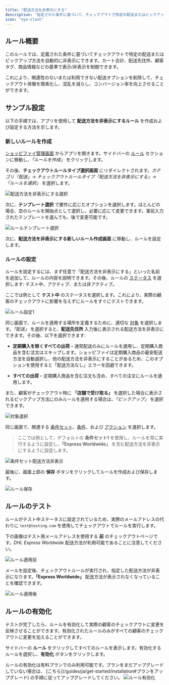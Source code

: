 ```yaml
---
title: "配送方法を非表示にする"
description: "指定された条件に基づいて、チェックアウトで特定の配送またはピックアップ方法を非表示にします。"
icon: "eye-slash"
---
```


## ルール概要

このルールでは、定義された条件に基づいてチェックアウトで特定の配送またはピックアップ方法を自動的に非表示にできます。カート合計、配送先住所、顧客タグ、商品情報などの基準で表示/非表示を制御できます。

これにより、関連性のないまたは利用できない配送オプションを削除して、チェックアウト体験を簡素化し、混乱を減らし、コンバージョン率を向上させることができます。

## サンプル設定

以下の手順では、アプリを使用して **配送方法を非表示にするルール** を作成および設定する方法を示します。

### 新しいルールを作成

[ショッピファイ管理画面](/guides/ja/get-started/installation#アプリを開く) からアプリを開きます。サイドバーの [ルール](/guides/ja/get-started/quickstart#サンプルルールを作成) セクションに移動し、_「ルールを作成」_ をクリックします。

その後、**チェックアウトルールタイプ選択画面** にリダイレクトされます。_カテゴリ「配送」→ チェックアウトルールタイプ「配送方法を非表示にする」→ 「ルールを選択」_ を選択します。

<img
  src="/images/essentials/shipping/select-hide-shipping-methods.webp"
  alt="配送方法を非表示にする選択"
/>

次に、**テンプレート選択** で要件に応じたオプションを選択します。ほとんどの場合、空のルールを開始点として選択し、必要に応じて変更できます。事前入力されたテンプレートを選んでも、後で変更可能です。

<img
  src="/images/essentials/shipping/select-rule-template-hide-shipping-methods.webp"
  alt="ルールテンプレート選択"
/>

次に、**配送方法を非表示にする新しいルール作成画面** に移動し、ルールを設定します。

### ルールの設定

ルールを設定するには、まず任意で「配送方法を非表示にする」といった名前を追加して、ルールの内容を説明できます。その後、ルールの [ステータス](/guides/ja/get-started/concepts#ステータス) を選択します: テスト中、アクティブ、または非アクティブ。

ここでは例として **テスト中** のステータスを選択します。これにより、実際の顧客のチェックアウトに影響を与えずにルールをすぐにテストできます。

<img
  src="/images/essentials/shipping/rule-configure-1-hide-shipping-methods.webp"
  alt="ルール設定1"
/>

同じ画面で、ルールを適用する場所を定義するために、適切な [対象](/guides/ja/get-started/concepts#ターゲット) を選択します。_「配送」_ を選択すると、**配送先住所** 入力後に表示される配送方法を非表示にできます。その後、以下を選択できます:

- **定期購入を除くすべての出荷** – 通常配送のみにルールを適用し、定期購入商品を含む注文はスキップします。ショッピファイは定期購入商品の最安配送方法を自動選択し、他の配送方法を非表示にすることがあるため、このオプションを使用すると「配送方法なし」エラーを回避できます。

- **すべての出荷** – 定期購入商品を含む注文も含め、すべての注文にルールを適用します。

また、顧客がチェックアウト時に **「店舗で受け取る」** を選択した場合に表示されるピックアップ方法にのみルールを適用する場合は、_「ピックアップ」_ を選択できます。

<img src="/images/essentials/shipping/select-target.webp" alt="対象選択" />

同じ画面で、関連する [条件セット](/guides/ja/get-started/concepts#コンディションセット)、[条件](/guides/ja/get-started/concepts#コンディション（「いつ」）)、および [アクション](/guides/ja/get-started/concepts#アクション（「何を」）) を選択します。

> ここでは例として、デフォルトの **条件セット1** を使用し、ルールを常に実行するように設定し、**「Express Worldwide」** を含む配送方法を非表示にするように設定します。

<img
  src="/images/essentials/shipping/condition-set-hide-shipping-methods.webp"
  alt="条件セット配送方法非表示"
/>

最後に、画面上部の <b>保存</b> ボタンをクリックしてルールを作成および保存します。

<img src="/images/shared/save-rule.webp" alt="ルール保存" />

## ルールのテスト

ルールがテスト中ステータスに設定されているため、実際のメールアドレスの代わりに `test@testing.com` を使用してチェックアウトでルールを実行します。

<Warning>
  下の画像はテスト用メールアドレスを使用する <b>前</b> のチェックアウトページです。<i>DHL Express Worldwide</i> 配送方法が利用可能であることに注意してください。
</Warning>

<img
  src="/images/essentials/shipping/before-rule-apply-shipping-methods.webp"
  alt="ルール適用前"
/>

メールを設定後、チェックアウトルールが実行され、指定した配送方法が非表示になります。**「Express Worldwide」** 配送方法が表示されなくなっていることを確認できます。

<img
  src="/images/essentials/shipping/after-rule-apply-hide-shipping-methods.webp"
  alt="ルール適用後"
/>

## ルールの有効化

テストが完了したら、ルールを有効化して実際の顧客のチェックアウトに変更を反映させることができます。有効化されたルールのみがすべての顧客のチェックアウトに変更を加えることができます。

サイドバーの **ルール** をクリックしてすべてのルールを表示します。有効化するルールを選択し、**有効化** ボタンをクリックします。

<Warning>
  ルールの有効化は有料プランでのみ利用可能です。プランをまだアップグレードしていない場合は、
  [こちら](/guides/ja/get-started/installation#プランをアップグレード) の手順に従ってアップグレードしてください。
</Warning>
<img
  src="/images/essentials/shipping/activate-the-rule-hide-shipping-methods.webp"
  alt="ルール有効化"
/>

